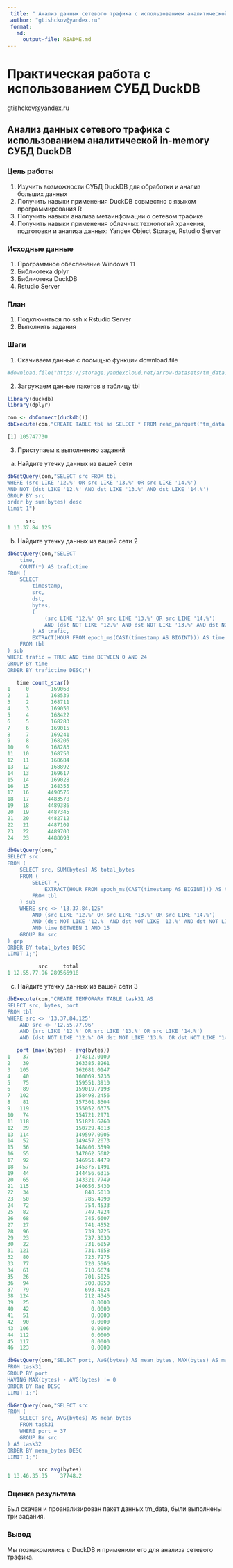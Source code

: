 ```yaml
---
 title: " Анализ данных сетевого трафика с использованием аналитической in-memory СУБД DuckDB"
 author: "gtishckov@yandex.ru"
 format: 
   md:
     output-file: README.md
---
```


# Практическая работа с использованием СУБД DuckDB

gtishckov@yandex.ru

## Анализ данных сетевого трафика с использованием аналитической in-memory СУБД DuckDB

### Цель работы

1. Изучить возможности СУБД DuckDB для обработки и анализ больших данных
2. Получить навыки применения DuckDB совместно с языком программирования R
3. Получить навыки анализа  метаинфомации о сетевом трафике
4. Получить навыки применения облачных технологий хранения, подготовки и анализа данных: Yandex Object Storage, Rstudio Server

### Исходные данные

1. Программное обеспечение Windows 11
2. Библиотека dplyr
3. Библиотека DuckDB
4. Rstudio Server

### План

1. Подключиться по ssh к Rstudio Server
2. Выполнить задания

### Шаги

1. Скачиваем данные с поомщью функции download.file
```r
#download.file("https://storage.yandexcloud.net/arrow-datasets/tm_data.pqt",destfile = "tm_data.pqt")
```
2. Загружаем данные пакетов в таблицу tbl
```r
library(duckdb)
library(dplyr)
```
```r
con <- dbConnect(duckdb())
dbExecute(con,"CREATE TABLE tbl as SELECT * FROM read_parquet('tm_data.pqt')")
```
```r
[1] 105747730
```
3. Приступаем к выполнению заданий

a) Найдите утечку данных из вашей сети

```r
dbGetQuery(con,"SELECT src FROM tbl
WHERE (src LIKE '12.%' OR src LIKE '13.%' OR src LIKE '14.%') 
AND NOT (dst LIKE '12.%' AND dst LIKE '13.%' AND dst LIKE '14.%')
GROUP BY src
order by sum(bytes) desc
limit 1")
```
```r
      src
1 13.37.84.125
```
b) Найдите утечку данных из вашей сети 2

```r
dbGetQuery(con,"SELECT 
    time,
    COUNT(*) AS trafictime
FROM (
    SELECT 
        timestamp,
        src,
        dst,
        bytes,
        (
            (src LIKE '12.%' OR src LIKE '13.%' OR src LIKE '14.%')
            AND (dst NOT LIKE '12.%' AND dst NOT LIKE '13.%' AND dst NOT LIKE '14.%')
        ) AS trafic,
        EXTRACT(HOUR FROM epoch_ms(CAST(timestamp AS BIGINT))) AS time
    FROM tbl
) sub
WHERE trafic = TRUE AND time BETWEEN 0 AND 24
GROUP BY time
ORDER BY trafictime DESC;")
```

```r
   time count_star()
1     0       169068
2     1       168539
3     2       168711
4     3       169050
5     4       168422
6     5       168283
7     6       169015
8     7       169241
9     8       168205
10    9       168283
11   10       168750
12   11       168684
13   12       168892
14   13       169617
15   14       169028
16   15       168355
17   16      4490576
18   17      4483578
19   18      4489386
20   19      4487345
21   20      4482712
22   21      4487109
23   22      4489703
24   23      4488093
```

```r
dbGetQuery(con,"
SELECT src
FROM (
    SELECT src, SUM(bytes) AS total_bytes
    FROM (
        SELECT *,
            EXTRACT(HOUR FROM epoch_ms(CAST(timestamp AS BIGINT))) AS time
        FROM tbl
    ) sub
    WHERE src <> '13.37.84.125'
        AND (src LIKE '12.%' OR src LIKE '13.%' OR src LIKE '14.%')
        AND (dst NOT LIKE '12.%' AND dst NOT LIKE '13.%' AND dst NOT LIKE '14.%')
        AND time BETWEEN 1 AND 15
    GROUP BY src
) grp
ORDER BY total_bytes DESC
LIMIT 1;")
```

```r
          src     total
1 12.55.77.96 289566918
```

c) Найдите утечку данных из вашей сети 3

```r
dbExecute(con,"CREATE TEMPORARY TABLE task31 AS
SELECT src, bytes, port
FROM tbl
WHERE src <> '13.37.84.125'
    AND src <> '12.55.77.96'
    AND (src LIKE '12.%' OR src LIKE '13.%' OR src LIKE '14.%')
    AND (dst NOT LIKE '12.%' OR dst NOT LIKE '13.%' OR dst NOT LIKE '14.%');")
```

```r
   port (max(bytes) - avg(bytes))
1    37               174312.0109
2    39               163385.8261
3   105               162681.0147
4    40               160069.5736
5    75               159551.3910
6    89               159019.7193
7   102               158498.2456
8    81               157301.8304
9   119               155052.6375
10   74               154721.2971
11  118               151821.6760
12   29               150729.4813
13  114               149597.0905
14   52               149457.2073
15   56               148400.3599
16   55               147062.5682
17   92               146951.4479
18   57               145375.1491
19   44               144456.6315
20   65               143321.7749
21  115               140656.5430
22   34                  840.5010
23   50                  785.4990
24   72                  754.4533
25   82                  749.4924
26   68                  745.6607
27   27                  741.4552
28   96                  739.3726
29   23                  737.3030
30   22                  731.6059
31  121                  731.4658
32   80                  723.7275
33   77                  720.5506
34   61                  710.6674
35   26                  701.5026
36   94                  700.8950
37   79                  693.4624
38  124                  212.4346
39   25                    0.0000
40   42                    0.0000
41   51                    0.0000
42   90                    0.0000
43  106                    0.0000
44  112                    0.0000
45  117                    0.0000
46  123                    0.0000
```

```r
dbGetQuery(con,"SELECT port, AVG(bytes) AS mean_bytes, MAX(bytes) AS max_bytes, SUM(bytes) AS sum_bytes, MAX(bytes) - AVG(bytes) AS Raz
FROM task31
GROUP BY port
HAVING MAX(bytes) - AVG(bytes) != 0
ORDER BY Raz DESC
LIMIT 1;")
```

```r
dbGetQuery(con,"SELECT src
FROM (
    SELECT src, AVG(bytes) AS mean_bytes
    FROM task31
    WHERE port = 37
    GROUP BY src
) AS task32
ORDER BY mean_bytes DESC
LIMIT 1;")
```
```r
          src avg(bytes)
1 13.46.35.35    37748.2
```
### Оценка результата

Был скачан и проанализирован пакет данных tm_data, были выполнены три задания.

### Вывод 

Мы познакомились с DuckDB и применили его для анализа сетевого трафика.